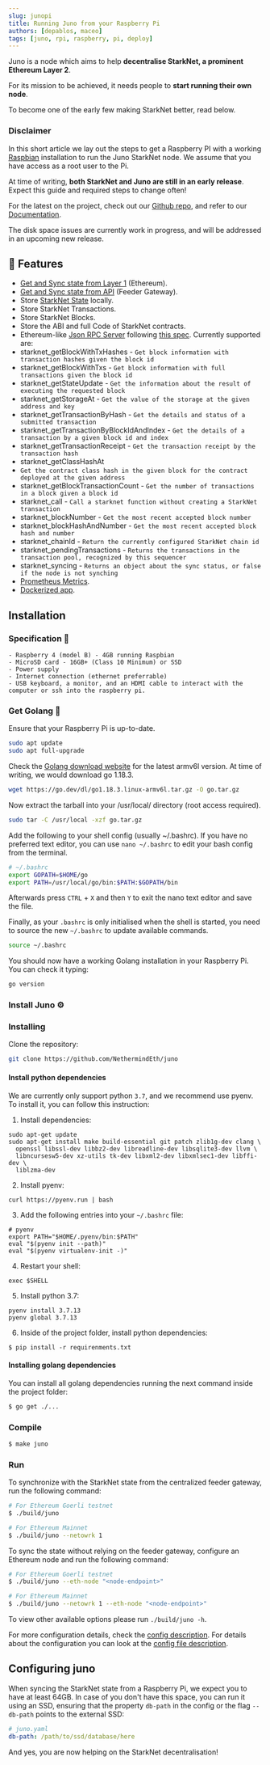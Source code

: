 ```yaml
---
slug: junopi
title: Running Juno from your Raspberry Pi
authors: [depablos, maceo]
tags: [juno, rpi, raspberry, pi, deploy]
---
```


Juno is a node which aims to help **decentralise StarkNet, a prominent Ethereum Layer 2**.

For its mission to be achieved, it needs people to **start running their own node**.

To become one of the early few making StarkNet better, read below.

### Disclaimer

In this short article we lay out the steps to get a Raspberry PI with a working [Raspbian](https://www.raspbian.org/)
installation to run the Juno StarkNet node. We assume that you have access as a root user to the Pi.

At time of writing, **both StarkNet and Juno are still in an early release**. Expect this guide and required steps to change often!

For the latest on the project, check out our [Github repo](https://github.com/NethermindEth/juno), and refer to our
[Documentation](https://gojuno.xyz/).

The disk space issues are currently work in progress, and will be addressed in an upcoming new release.

## 🎯 Features

- [Get and Sync state from Layer 1](https://gojuno.xyz/docs/features/sync) (Ethereum).
- [Get and Sync state from API](https://gojuno.xyz/docs/features/sync) (Feeder Gateway).
- Store [StarkNet State](https://gojuno.xyz/docs/features/sync) locally.
- Store StarkNet Transactions.
- Store StarkNet Blocks.
- Store the ABI and full Code of StarkNet contracts.
- Ethereum-like [Json RPC Server](https://gojuno.xyz/docs/features/rpc) following
[this spec](https://github.com/starkware-libs/starknet-specs/blob/master/api/starknet_api_openrpc.json). Currently
supported are:
- starknet_getBlockWithTxHashes - `Get block information with transaction hashes given the block id`
- starknet_getBlockWithTxs - `Get block information with full transactions given the block id`
- starknet_getStateUpdate - `Get the information about the result of executing the requested block`
- starknet_getStorageAt - `Get the value of the storage at the given address and key`
- starknet_getTransactionByHash - `Get the details and status of a submitted transaction`
- starknet_getTransactionByBlockIdAndIndex - `Get the details of a transaction by a given block id and index`
- starknet_getTransactionReceipt - `Get the transaction receipt by the transaction hash`
- starknet_getClassHashAt
- `Get the contract class hash in the given block for the contract deployed at the given address`
- starknet_getBlockTransactionCount - `Get the number of transactions in a block given a block id`
- starknet_call - `Call a starknet function without creating a StarkNet transaction`
- starknet_blockNumber - `Get the most recent accepted block number`
- starknet_blockHashAndNumber - `Get the most recent accepted block hash and number`
- starknet_chainId - `Return the currently configured StarkNet chain id`
- starknet_pendingTransactions - `Returns the transactions in the transaction pool, recognized by this sequencer`
- starknet_syncing - `Returns an object about the sync status, or false if the node is not synching`
- [Prometheus Metrics](https://gojuno.xyz/docs/features/metrics).
- [Dockerized app](https://gojuno.xyz/docs/running/docker).

## Installation

### Specification 🤖

    - Raspberry 4 (model B) - 4GB running Raspbian
    - MicroSD card - 16GB+ (Class 10 Minimum) or SSD
    - Power supply
    - Internet connection (ethernet preferrable)
    - USB keyboard, a monitor, and an HDMI cable to interact with the computer or ssh into the raspberry pi.

### Get Golang 🦫

Ensure that your Raspberry Pi is up-to-date.

```bash
sudo apt update
sudo apt full-upgrade
```

Check the [Golang download website](https://go.dev/dl/) for the latest armv6l version. At time of writing, we would download go 1.18.3.

```bash
wget https://go.dev/dl/go1.18.3.linux-armv6l.tar.gz -O go.tar.gz
```

Now extract the tarball into your /usr/local/ directory (root access required).

```bash
sudo tar -C /usr/local -xzf go.tar.gz
```

Add the following to your shell config (usually ~/.bashrc).
If you have no preferred text editor, you can use `nano ~/.bashrc` to edit your bash config from the terminal.

```bash 
# ~/.bashrc
export GOPATH=$HOME/go
export PATH=/usr/local/go/bin:$PATH:$GOPATH/bin
```

Afterwards press `CTRL` + `X` and then `Y` to exit the nano text editor and save the file.

Finally, as your `.bashrc` is only initialised when the shell is started, you need to source the new `~/.bashrc` to update available commands.

```bash
source ~/.bashrc
```

You should now have a working Golang installation in your Raspberry Pi. You can check it typing:

```bash
go version
```

### Install Juno ⚙️

### Installing

Clone the repository:

```bash
git clone https://github.com/NethermindEth/juno
```

#### Install python dependencies

We are currently only support python `3.7`, and we recommend use pyenv. To install it, you can follow this instruction:

1. Install dependencies:

```shell
sudo apt-get update
sudo apt-get install make build-essential git patch zlib1g-dev clang \
  openssl libssl-dev libbz2-dev libreadline-dev libsqlite3-dev llvm \
  libncursesw5-dev xz-utils tk-dev libxml2-dev libxmlsec1-dev libffi-dev \
  liblzma-dev
```

2. Install pyenv:

```shell
curl https://pyenv.run | bash
```

3. Add the following entries into your `~/.bashrc` file:

```shell
# pyenv
export PATH="$HOME/.pyenv/bin:$PATH"
eval "$(pyenv init --path)"
eval "$(pyenv virtualenv-init -)"
```

4. Restart your shell:

```shell
exec $SHELL
```

5. Install python 3.7:

```shell
pyenv install 3.7.13
pyenv global 3.7.13
```

6. Inside of the project folder, install python dependencies:

```shell
$ pip install -r requirenments.txt
```

#### Installing golang dependencies

You can install all golang dependencies running the next command inside the project folder:

```bash
$ go get ./...
```

### Compile

```bash
$ make juno
```

### Run

To synchronize with the StarkNet state from the centralized feeder gateway, run the following
command:

```bash
# For Ethereum Goerli testnet
$ ./build/juno

# For Ethereum Mainnet
$ ./build/juno --netowrk 1
```

To sync the state without relying on the feeder gateway, configure an Ethereum node and run the following command:

```bash
# For Ethereum Goerli testnet
$ ./build/juno --eth-node "<node-endpoint>"

# For Ethereum Mainnet
$ ./build/juno --netowrk 1 --eth-node "<node-endpoint>"
```

To view other available options please run `./build/juno -h`.

For more configuration details, check the [config description](/docs/running/config).
For details about the configuration you can look at
the [config file description](/docs/running/config).

## Configuring juno

When syncing the StarkNet state from a Raspberry Pi, we expect you to have at least 64GB. In case of you don't have
this space, you can run it using an SSD, ensuring that the property `db-path` in the config or the flag `--db-path`
points to the external SSD:

```yaml
# juno.yaml
db-path: /path/to/ssd/database/here
```

And yes, you are now helping on the StarkNet decentralisation!